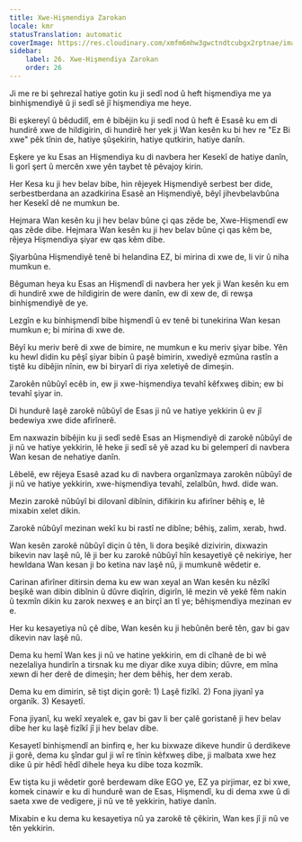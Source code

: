 ```yaml
---
title: Xwe-Hişmendiya Zarokan
locale: kmr
statusTranslation: automatic
coverImage: https://res.cloudinary.com/xmfm6mhw3gwctndtcubgx2rptnae/image/upload/v1740468922/small_cover_tratado_de_psicologia_revolucionaria_a4c0dca4e0.webp
sidebar:
    label: 26. Xwe-Hişmendiya Zarokan
    order: 26
---
```

Ji me re bi şehrezaî hatiye gotin ku ji sedî nod û heft hişmendiya me ya binhişmendiyê û ji sedî sê jî hişmendiya me heye.

Bi eşkereyî û bêdudilî, em ê bibêjin ku ji sedî nod û heft ê Esasê ku em di hundirê xwe de hildigirin, di hundirê her yek ji Wan kesên ku bi hev re "Ez Bi xwe" pêk tînin de, hatiye şûşekirin, hatiye qutkirin, hatiye danîn.

Eşkere ye ku Esas an Hişmendiya ku di navbera her Kesekî de hatiye danîn, li gorî şert û mercên xwe yên taybet tê pêvajoy kirin.

Her Kesa ku ji hev belav bibe, hin rêjeyek Hişmendiyê serbest ber dide, serbestberdana an azadkirina Esasê an Hişmendiyê, bêyî jihevbelavbûna her Kesekî dê ne mumkun be.

Hejmara Wan kesên ku ji hev belav bûne çi qas zêde be, Xwe-Hişmendî ew qas zêde dibe. Hejmara Wan kesên ku ji hev belav bûne çi qas kêm be, rêjeya Hişmendiya şiyar ew qas kêm dibe.

Şiyarbûna Hişmendiyê tenê bi helandina EZ, bi mirina di xwe de, li vir û niha mumkun e.

Bêguman heya ku Esas an Hişmendî di navbera her yek ji Wan kesên ku em di hundirê xwe de hildigirin de were danîn, ew di xew de, di rewşa binhişmendiyê de ye.

Lezgîn e ku binhişmendî bibe hişmendî û ev tenê bi tunekirina Wan kesan mumkun e; bi mirina di xwe de.

Bêyî ku meriv berê di xwe de bimire, ne mumkun e ku meriv şiyar bibe. Yên ku hewl didin ku pêşî şiyar bibin û paşê bimirin, xwediyê ezmûna rastîn a tiştê ku dibêjin nînin, ew bi biryarî di riya xeletiyê de dimeşin.

Zarokên nûbûyî ecêb in, ew ji xwe-hişmendiya tevahî kêfxweş dibin; ew bi tevahî şiyar in.

Di hundurê laşê zarokê nûbûyî de Esas ji nû ve hatiye yekkirin û ev jî bedewiya xwe dide afirînerê.

Em naxwazin bibêjin ku ji sedî sedê Esas an Hişmendiyê di zarokê nûbûyî de ji nû ve hatiye yekkirin, lê heke ji sedî sê yê azad ku bi gelemperî di navbera Wan kesan de nehatiye danîn.

Lêbelê, ew rêjeya Esasê azad ku di navbera organîzmaya zarokên nûbûyî de ji nû ve hatiye yekkirin, xwe-hişmendiya tevahî, zelalbûn, hwd. dide wan.

Mezin zarokê nûbûyî bi dilovanî dibînin, difikirin ku afirîner bêhiş e, lê mixabin xelet dikin.

Zarokê nûbûyî mezinan wekî ku bi rastî ne dibîne; bêhiş, zalim, xerab, hwd.

Wan kesên zarokê nûbûyî diçin û tên, li dora beşikê dizivirin, dixwazin bikevin nav laşê nû, lê ji ber ku zarokê nûbûyî hîn kesayetiyê çê nekiriye, her hewldana Wan kesan ji bo ketina nav laşê nû, ji mumkunê wêdetir e.

Carinan afirîner ditirsin dema ku ew wan xeyal an Wan kesên ku nêzîkî beşikê wan dibin dibînin û dûvre diqîrin, digirîn, lê mezin vê yekê fêm nakin û texmîn dikin ku zarok nexweş e an birçî an tî ye; bêhişmendiya mezinan ev e.

Her ku kesayetiya nû çê dibe, Wan kesên ku ji hebûnên berê tên, gav bi gav dikevin nav laşê nû.

Dema ku hemî Wan kes ji nû ve hatine yekkirin, em di cîhanê de bi wê nezelaliya hundirîn a tirsnak ku me diyar dike xuya dibin; dûvre, em mîna xewn di her derê de dimeşin; her dem bêhiş, her dem xerab.

Dema ku em dimirin, sê tişt diçin gorê: 1) Laşê fizîkî. 2) Fona jiyanî ya organîk. 3) Kesayetî.

Fona jiyanî, ku wekî xeyalek e, gav bi gav li ber çalê goristanê ji hev belav dibe her ku laşê fizîkî jî ji hev belav dibe.

Kesayetî binhişmendî an binfirq e, her ku bixwaze dikeve hundir û derdikeve ji gorê, dema ku şîndar gul ji wî re tînin kêfxweş dibe, ji malbata xwe hez dike û pir hêdî hêdî dihele heya ku dibe toza kozmîk.

Ew tişta ku ji wêdetir gorê berdewam dike EGO ye, EZ ya pirjimar, ez bi xwe, komek cinawir e ku di hundurê wan de Esas, Hişmendî, ku di dema xwe û di saeta xwe de vedigere, ji nû ve tê yekkirin, hatiye danîn.

Mixabin e ku dema ku kesayetiya nû ya zarokê tê çêkirin, Wan kes jî ji nû ve tên yekkirin.

